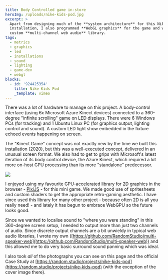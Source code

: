 ```yaml
---
title: Body Controlled game in-store
heroImg: /uploads/nike-kids-pod.jpg
excerpt: >
  Apart from designing much of the **system architecture** for this Nike Paris
  installation, I also programmed **WebGL graphics** for the game and wrote a
  custom **multi-channel web audio** library.
tags:
  - metrics
  - graphics
  - led
  - installations
  - sound
  - lighting
  - game-dev
  - webgl
blocks:
  - id: '924425354'
    title: Nike Kids Pod
    _template: vimeo
---
```


There was a lot of hardware to manage on this project. A body-control interface (using 6x Microsoft Azure Kinect devices) connected to a 360-degree "infinite scrolling" game on LED displays. There were 6 Windows PCs (for tracking) and 1 Ubuntu Linux PC (for graphics output, lighting control and sound). A custom LED light show embedded in the fixture echoed events happening on screen.

The "Kinect Game" concept was not exactly new by the time we built this installation (2020), but this was a well-executed concept, delivered in an unusual screen format. We also had to get to grips with Microsoft's latest iteration of its body control device, the Azure Kinect, which required a lot more on-host GPU processing than its more "standalone" predecessor.

![](/uploads/nike-sensors.jpeg)

I enjoyed using my favourite GPU-accelerated library for 2D graphics in the browser - [PixiJS](https://pixijs.com/) - for this mini game. We made good use of spritesheets and custom shaders to get the appropriate retro-gaming aesthetic. I have since used this library for many other project - because often 2D is all you really need! - and lately it has begun to embrace WebGPU so the future looks good.

Since we wanted to localise sound to "where you were standing" in this 360-degree screen setup, I needed to output more than just two channels of audio. Since discrete output channels are a bit unwieldy in typical web audio libraries, I wrote my own ([https://github.com/RandomStudio/multi-speaker-web](https://github.com/RandomStudio/multi-speaker-web)) and this allowed me to do very basic surround sound panning which was ideal.

I also took *all* of the photographs you can see on this page and the official Case Study at [https://random.studio/projects/nike-kids-pod](https://random.studio/projects/nike-kids-pod) (with the exception of the cover image there).
